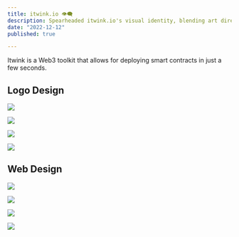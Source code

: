 ```yaml
---
title: itwink.io 👁️‍🗨️
description: Spearheaded itwink.io's visual identity, blending art direction, branding, UI/UX, and logo design for the Web3 toolkit.
date: "2022-12-12"
published: true

---
```


Itwink is a Web3 toolkit that allows for deploying smart contracts in just a few seconds.

## Logo Design

![](/itwink-logo-1.png)

![](/itwink-logo-2.png)

![](/itwink-logo-3.png)

![](/itwink-logo-4.png)

## Web Design

![](/itwink-ui.png)

![](/itwink-ui-2.webp)

![](/itwink-figma.jpg)

![](/itwink-figma.png)
